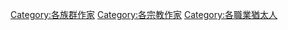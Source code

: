 {{Commons cat|Jewish writers}}

[[Category:各族群作家|Category:各族群作家]]
[[Category:各宗教作家|Category:各宗教作家]]
[[Category:各職業猶太人|Category:各職業猶太人]]